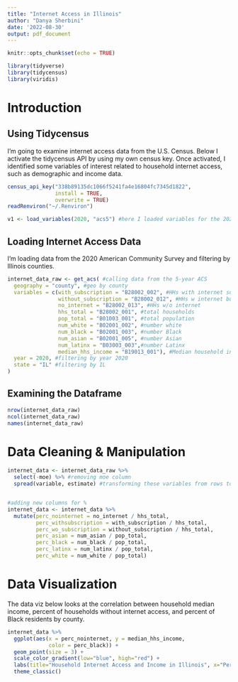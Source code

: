```yaml
---
title: "Internet Access in Illinois"
author: "Danya Sherbini"
date: '2022-08-30'
output: pdf_document
---
```


```r
knitr::opts_chunk$set(echo = TRUE)
```

```r
library(tidyverse)
library(tidycensus)
library(viridis)
```
# Introduction

## Using Tidycensus
I'm going to examine internet access data from the U.S. Census. Below I activate the tidycensus API by using my own census key. Once activated, I identified some variables of interest related to household internet access, such as demographic and income data.

```r

census_api_key("338b89135dc1066f5241fa4e16804fc7345d1822", 
               install = TRUE, 
               overwrite = TRUE)
readRenviron("~/.Renviron")

v1 <- load_variables(2020, "acs5") #here I loaded variables for the 2020 ACS
```

## Loading Internet Access Data
I'm loading data from the 2020 American Community Survey and filtering by Illinois counties.
```r

internet_data_raw <- get_acs( #calling data from the 5-year ACS
  geography = "county", #geo by county
  variables = c(with_subscription = "B28002_002", #HHs with internet sub
                without_subscription = "B28002_012", #HHs w internet but no sub
                no_internet = "B28002_013", #HHs w/o internet
                hhs_total = "B28002_001", #total households
                pop_total = "B01003_001", #total population
                num_white = "B02001_002", #number white
                num_black = "B02001_003", #number Black
                num_asian = "B02001_005", #number Asian
                num_latinx = "B03003_003",#number Latinx
                median_hhs_income = "B19013_001"), #Median household income
  year = 2020, #filtering by year 2020
  state = "IL" #filtering by IL
)

```

## Examining the Dataframe

```r

nrow(internet_data_raw)
ncol(internet_data_raw)
names(internet_data_raw)

```

# Data Cleaning & Manipulation

```r

internet_data <- internet_data_raw %>%
  select(-moe) %>% #removing moe column
  spread(variable, estimate) #transforming these variables from rows to columns


#adding new columns for %
internet_data <- internet_data %>%
  mutate(perc_nointernet = no_internet / hhs_total, 
         perc_withsubscription = with_subscription / hhs_total, 
         perc_wo_subscription = without_subscription / hhs_total, 
         perc_asian = num_asian / pop_total, 
         perc_black = num_black / pop_total, 
         perc_latinx = num_latinx / pop_total, 
         perc_white = num_white / pop_total)

```

# Data Visualization
The data viz below looks at the correlation between household median income, percent of households without internet access, and percent of Black residents by county.
```r

internet_data %>%
  ggplot(aes(x = perc_nointernet, y = median_hhs_income,
             color = perc_black)) +
  geom_point(size = 3) +
  scale_color_gradient(low="blue", high="red") +
  labs(title="Household Internet Access and Income in Illinois", x="Percent of Households w/o Internet Access", y="Median Household Income")+
  theme_classic()

```

